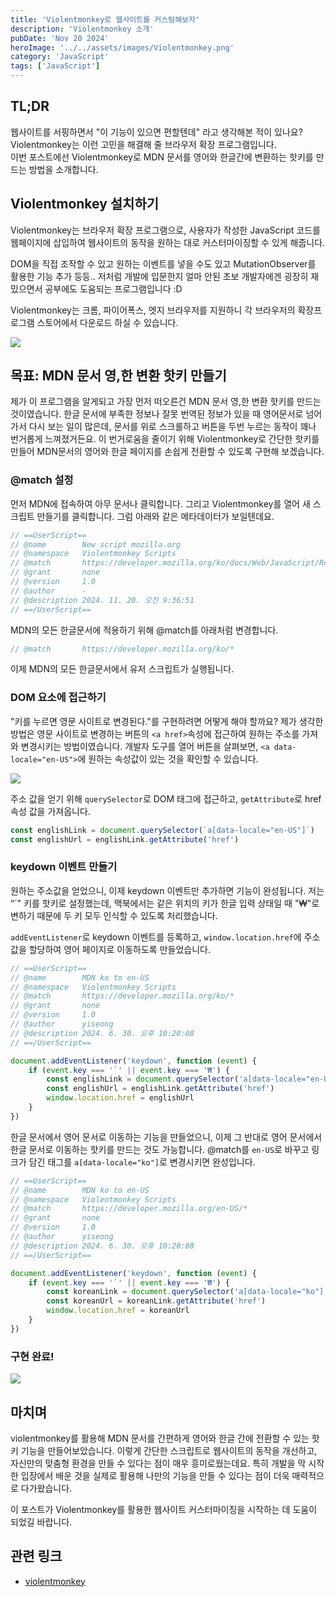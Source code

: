 ```yaml
---
title: 'Violentmonkey로 웹사이트를 커스텀해보자'
description: 'Violentmonkey 소개'
pubDate: 'Nov 20 2024'
heroImage: '../../assets/images/Violentmonkey.png'
category: 'JavaScript'
tags: ['JavaScript']
---
```


## TL;DR

웹사이트를 서핑하면서 "이 기능이 있으면 편할텐데" 라고 생각해본 적이 있나요? <br />
Violentmonkey는 이런 고민을 해결해 줄 브라우저 확장 프로그램입니다. <br />
이번 포스트에선 Violentmonkey로 MDN 문서를 영어와 한글간에 변환하는 핫키를 만드는 방법을 소개합니다.

## Violentmonkey 설치하기

Violentmonkey는 브라우저 확장 프로그램으로, 사용자가 작성한 JavaScript 코드를 웹페이지에 삽입하여 웹사이트의 동작을 원하는 대로 커스터마이징할 수 있게 해줍니다.

DOM을 직접 조작할 수 있고 원하는 이벤트를 넣을 수도 있고 MutationObserver를 활용한 기능 추가 등등..
저처럼 개발에 입문한지 얼마 안된 초보 개발자에겐 굉장히 재밌으면서 공부에도 도움되는 프로그램입니다 :D

Violentmonkey는 크롬, 파이어폭스, 엣지 브라우저를 지원하니 각 브라우저의 확장프로그램 스토어에서 다운로드 하실 수 있습니다.

<img src='/images/violentmonkey/setup.png' />

## 목표: MDN 문서 영,한 변환 핫키 만들기

제가 이 프로그램을 알게되고 가장 먼저 떠오른건 MDN 문서 영,한 변환 핫키를 만드는 것이였습니다.
한글 문서에 부족한 정보나 잘못 번역된 정보가 있을 때 영어문서로 넘어가서 다시 보는 일이 많은데, 문서를 위로 스크롤하고 버튼을 두번 누르는 동작이 꽤나 번거롭게 느껴졌거든요.
이 번거로움을 줄이기 위해 Violentmonkey로 간단한 핫키를 만들어 MDN문서의 영어와 한글 페이지를 손쉽게 전환할 수 있도록 구현해 보겠습니다.

### @match 설정

먼저 MDN에 접속하여 아무 문서나 클릭합니다. 그리고 Violentmonkey를 열어 새 스크립트 만들기를 클릭합니다.
그럼 아래와 같은 메타데이터가 보일텐데요.

```javascript
// ==UserScript==
// @name        New script mozilla.org
// @namespace   Violentmonkey Scripts
// @match       https://developer.mozilla.org/ko/docs/Web/JavaScript/Reference/Statements/for...in*
// @grant       none
// @version     1.0
// @author      -
// @description 2024. 11. 20. 오전 9:36:51
// ==/UserScript==
```

MDN의 모든 한글문서에 적용하기 위해 @match를 아래처럼 변경합니다.

```javascript
// @match       https://developer.mozilla.org/ko/*
```

이제 MDN의 모든 한글문서에서 유저 스크립트가 실행됩니다.

### DOM 요소에 접근하기

"키를 누르면 영문 사이트로 변경된다."를 구현하려면 어떻게 해야 할까요?
제가 생각한 방법은 영문 사이트로 변경하는 버튼의 `<a href>`속성에 접근하여 원하는 주소를 가져와 변경시키는 방법이였습니다.
개발자 도구를 열어 버튼을 살펴보면, `<a data-locale="en-US">`에 원하는 속성값이 있는 것을 확인할 수 있습니다.

<img src='/images/violentmonkey/href.png' />

주소 값을 얻기 위해 `querySelector`로 DOM 태그에 접근하고, `getAttribute`로 href 속성 값을 가져옵니다.

```javascript
const englishLink = document.querySelector(`a[data-locale="en-US"]`)
const englishUrl = englishLink.getAttribute('href')
```

### keydown 이벤트 만들기

원하는 주소값을 얻었으니, 이제 keydown 이벤트만 추가하면 기능이 완성됩니다.
저는 “`" 키를 핫키로 설정했는데, 맥북에서는 같은 위치의 키가 한글 입력 상태일 때 "₩"로 변하기 때문에 두 키 모두 인식할 수 있도록 처리했습니다.

`addEventListener`로 keydown 이벤트를 등록하고, `window.location.href`에 주소값을 할당하여 영어 페이지로 이동하도록 만들었습니다.

```javascript
// ==UserScript==
// @name        MDN ko to en-US
// @namespace   Violentmonkey Scripts
// @match       https://developer.mozilla.org/ko/*
// @grant       none
// @version     1.0
// @author      yiseong
// @description 2024. 6. 30. 오후 10:20:08
// ==/UserScript==

document.addEventListener('keydown', function (event) {
	if (event.key === '`' || event.key === '₩') {
		const englishLink = document.querySelector('a[data-locale="en-US"]')
		const englishUrl = englishLink.getAttribute('href')
		window.location.href = englishUrl
	}
})
```

한글 문서에서 영어 문서로 이동하는 기능을 만들었으니, 이제 그 반대로 영어 문서에서 한글 문서로 이동하는 핫키를 만드는 것도 가능합니다.
@match를 `en-US`로 바꾸고 링크가 담긴 태그를 `a[data-locale="ko"]`로 변경시키면 완성입니다.

```javascript
// ==UserScript==
// @name        MDN ko to en-US
// @namespace   Violentmonkey Scripts
// @match       https://developer.mozilla.org/en-US/*
// @grant       none
// @version     1.0
// @author      yiseong
// @description 2024. 6. 30. 오후 10:20:08
// ==/UserScript==

document.addEventListener('keydown', function (event) {
	if (event.key === '`' || event.key === '₩') {
		const koreanLink = document.querySelector('a[data-locale="ko"]')
		const koreanUrl = koreanLink.getAttribute('href')
		window.location.href = koreanUrl
	}
})
```

### 구현 완료!

<img src='/images/violentmonkey/complete.gif' />

## 마치며

violentmonkey를 활용해 MDN 문서를 간편하게 영어와 한글 간에 전환할 수 있는 핫키 기능을 만들어보았습니다.
이렇게 간단한 스크립트로 웹사이트의 동작을 개선하고, 자신만의 맞춤형 환경을 만들 수 있다는 점이 매우 흥미로웠는데요.
특히 개발을 막 시작한 입장에서 배운 것을 실제로 활용해 나만의 기능을 만들 수 있다는 점이 더욱 매력적으로 다가왔습니다.

이 포스트가 Violentmonkey를 활용한 웹사이트 커스터마이징을 시작하는 데 도움이 되었길 바랍니다.

## 관련 링크

- [violentmonkey](https://violentmonkey.github.io/)
